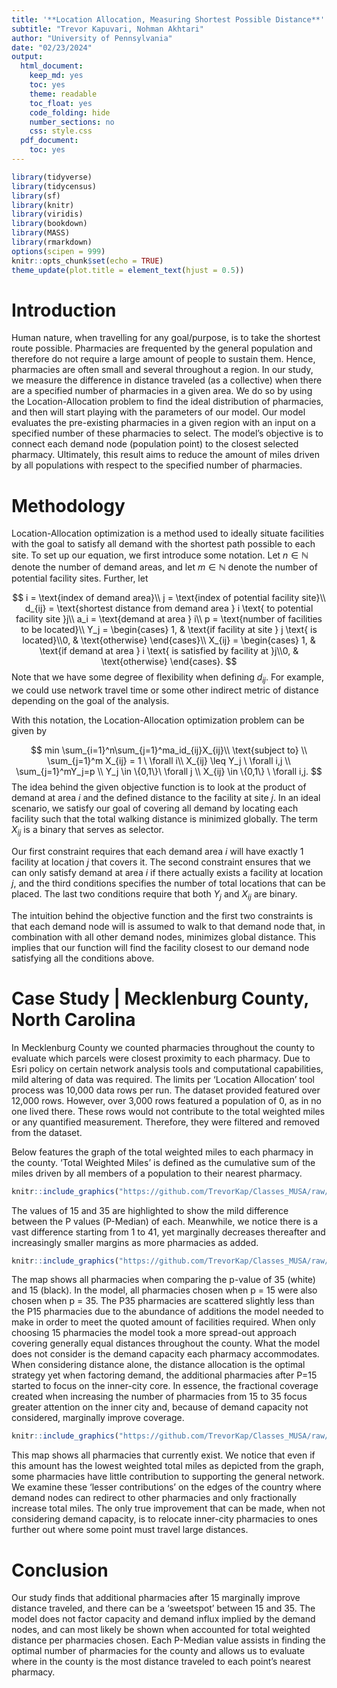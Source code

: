 ```yaml
---
title: '**Location Allocation, Measuring Shortest Possible Distance**'
subtitle: "Trevor Kapuvari, Nohman Akhtari"
author: "University of Pennsylvania"  
date: "02/23/2024"
output:
  html_document:
    keep_md: yes
    toc: yes
    theme: readable
    toc_float: yes
    code_folding: hide
    number_sections: no
    css: style.css
  pdf_document:
    toc: yes
---
```


```r
library(tidyverse)
library(tidycensus)
library(sf)
library(knitr)
library(viridis)
library(bookdown)
library(MASS)
library(rmarkdown)
options(scipen = 999)
knitr::opts_chunk$set(echo = TRUE)
theme_update(plot.title = element_text(hjust = 0.5))
```


# Introduction
Human nature, when travelling for any goal/purpose, is to take the shortest route possible. Pharmacies are frequented by the general population and therefore do not require a large amount of people to sustain them. Hence, pharmacies are often small and several throughout a region. In our study, we measure the difference in distance traveled (as a  collective) when there are a specified number of pharmacies in a given area. We do so by using the Location-Allocation problem to find the ideal distribution of pharmacies, and then will start playing with the parameters of our model. Our model evaluates the pre-existing pharmacies in a given region with an input on a specified number of these pharmacies to select. The model's objective is to connect each demand node (population point) to the closest selected pharmacy. Ultimately, this result aims to reduce the amount of miles driven by all populations with respect to the specified number of pharmacies. 

# Methodology
Location-Allocation optimization is a method used to ideally situate facilities with the goal to satisfy all demand with the shortest path possible to each site. To set up our equation, we first introduce some notation. Let $n \in \mathbb{N}$ denote the number of demand areas, and let $m \in \mathbb{N}$ denote the number of potential facility sites. Further, let

$$
i = \text{index of demand area}\\
j = \text{index of potential facility site}\\
d_{ij} = \text{shortest distance from demand area } i \text{ to potential facility site }j\\
a_i = \text{demand at area } i\\
p = \text{number of facilities to be located}\\
Y_j = \begin{cases} 1, & \text{if facility at site } j \text{ is located}\\0, & \text{otherwise} \end{cases}\\
X_{ij} = \begin{cases} 1, & \text{if demand at area } i \text{ is satisfied by facility at }j\\0, & \text{otherwise} \end{cases}.
$$
Note that we have some degree of flexibility when defining $d_{ij}.$ For example, we could use network travel time or some other indirect metric of distance depending on the goal of the analysis.

With this notation, the Location-Allocation optimization problem can be given by

$$
min \sum_{i=1}^n\sum_{j=1}^ma_id_{ij}X_{ij}\\
\text{subject to} \\
\sum_{j=1}^m X_{ij} = 1 \ \forall i\\
X_{ij} \leq Y_j \ \forall i,j \\
\sum_{j=1}^mY_j=p \\
Y_j \in \{0,1\}\ \forall j \\
X_{ij} \in \{0,1\} \  \forall i,j.
$$
The idea behind the given objective function is to look at the product of demand at area $i$ and the defined distance to the facility at site $j.$ In an ideal scenario, we satisfy our goal of covering all demand by locating each facility such that the total walking distance is minimized globally. The term $X_{ij}$ is a binary that serves as selector. 

Our first constraint requires that each demand area $i$ will have exactly 1 facility at location $j$ that covers it. The second constraint ensures that we can only satisfy demand at area $i$ if there actually exists a facility at location $j,$ and the third conditions specifies the number of total locations that can be placed. The last two conditions require that both $Y_j$ and $X_{ij}$ are binary.

The intuition behind the objective function and the first two constraints is that each demand node will is assumed to walk to that demand node that, in combination with all other demand nodes, minimizes global distance. This implies that our function will find the facility closest to our demand node satisfying all the conditions above.


# Case Study | Mecklenburg  County, North Carolina

In Mecklenburg County we counted pharmacies throughout the county to evaluate which parcels were closest proximity to each pharmacy. Due to Esri policy on certain network analysis tools and computational capabilities, mild altering of data was required. The limits per 'Location Allocation' tool process was 10,000 data rows per run. The dataset provided featured over 12,000 rows. However, over 3,000 rows featured a population of 0, as in no one lived there. These rows would not contribute to the total weighted miles or any quantified measurement. Therefore, they were filtered and removed from the dataset. 

Below features the graph of the total weighted miles to each pharmacy in the county. 'Total Weighted Miles' is defined as the cumulative sum of the miles driven by all members of a population to their nearest pharmacy. 


```r
knitr::include_graphics("https://github.com/TrevorKap/Classes_MUSA/raw/604516eac37357921ca422d10afb507ff430280a/SpatialOptimization/PharmacyMilesHW3.png")

```

The values of 15 and 35 are highlighted to show the mild difference between the P values (P-Median) of each. Meanwhile, we notice there is a vast difference starting from 1 to 41, yet marginally decreases thereafter and increasingly smaller margins as more pharmacies as added. 

```r
knitr::include_graphics("https://github.com/TrevorKap/Classes_MUSA/raw/604516eac37357921ca422d10afb507ff430280a/SpatialOptimization/Map35.png")

```

The map shows all pharmacies when comparing the p-value of 35 (white) and 15 (black). In the model, all pharmacies chosen when p = 15 were also chosen when p = 35. The P35 pharmacies are scattered slightly less than the P15 pharmacies due to the abundance of additions the model needed to make in order to meet the quoted amount of facilities required. When only choosing 15 pharmacies the model took a more spread-out approach covering generally equal distances throughout the county. What the model does not consider is the demand capacity each pharmacy accommodates. When considering distance alone, the distance allocation is the optimal strategy yet when factoring demand, the additional pharmacies after P=15 started to focus on the inner-city core. In essence, the fractional coverage created when increasing the number of pharmacies from 15 to 35 focus greater attention on the inner city and, because of demand capacity not considered, marginally improve coverage. 


```r
knitr::include_graphics("https://github.com/TrevorKap/Classes_MUSA/raw/604516eac37357921ca422d10afb507ff430280a/SpatialOptimization/MapAllhw3.png")

```

This map shows all pharmacies that currently exist. We notice that even if this amount has the lowest weighted total miles as depicted from the graph, some pharmacies have little contribution to supporting the general network. We examine these 'lesser contributions' on the edges of the country where demand nodes can redirect to other pharmacies and only fractionally increase total miles. The only true improvement that can be made, when not considering demand capacity, is to relocate inner-city pharmacies to ones further out where some point must travel large distances. 

# Conclusion

Our study finds that additional pharmacies after 15 marginally improve distance traveled, and there can be a 'sweetspot' between 15 and 35. The model does not factor capacity and demand influx implied by the demand nodes, and can most likely be shown when accounted for total weighted distance per pharmacies chosen. Each P-Median value assists in finding the optimal number of pharmacies for the county and allows us to evaluate where in the county is the most distance traveled to each point's nearest pharmacy. 

